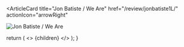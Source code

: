 <ArticleCard
  title="Jon Batiste / We Are"
  href="/review/jonbatiste1L/"
  actionIcon="arrowRight"
>

![Jon Batiste / We Are](../../images/cd/jonbatiste1L.jpg)
</ArticleCard>

  return (
    <>
      {children}
    </>
  );
}
